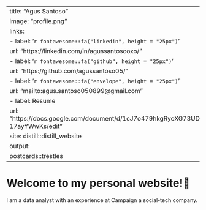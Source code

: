 
---
title: "Agus Santoso"
image: "profile.png"
links:
  - label: '`r fontawesome::fa("linkedin", height = "25px")`'
    url: "https://linkedin.com/in/agussantosooxo/"
  - label: '`r fontawesome::fa("github", height = "25px")`'
    url: "https://github.com/agussantoso05/"
  - label: '`r fontawesome::fa("envelope", height = "25px")`'
    url: "mailto:agus.santoso050899@gmail.com"
  - label: Resume
    url: "https://docs.google.com/document/d/1cJ7o479hkgRyoXG73UDFTYrKXh0GS_ZbT-17ayYWwKs/edit"
site: distill::distill_website
output:
  postcards::trestles
---

# Welcome to my personal website!🤚

I am a data analyst with an experience at Campaign a social-tech company.

